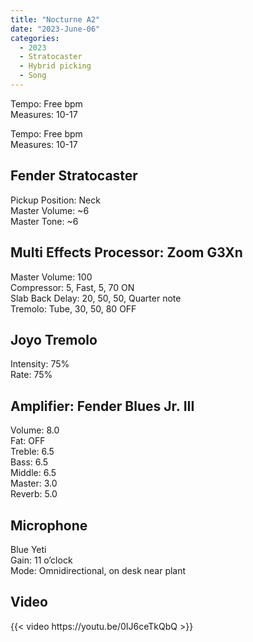 ---
title: "Nocturne A2"
date: "2023-June-06"
categories:
  - 2023
  - Stratocaster
  - Hybrid picking
  - Song
---
Tempo: Free bpm   
Measures: 10-17

Tempo: Free bpm   
Measures: 10-17

## Fender Stratocaster  
Pickup Position: Neck     
Master Volume: ~6      
Master Tone: ~6

## Multi Effects Processor: Zoom G3Xn
Master Volume: 100   
Compressor: 5, Fast, 5, 70 ON  
Slab Back Delay: 20, 50, 50, Quarter note  
Tremolo: Tube, 30, 50, 80 OFF

## Joyo Tremolo
Intensity: 75%  
Rate: 75%

## Amplifier: Fender Blues Jr. III
Volume: 8.0  
Fat: OFF  
Treble: 6.5  
Bass: 6.5  
Middle: 6.5  
Master: 3.0  
Reverb: 5.0

## Microphone  
Blue Yeti   
Gain: 11 o'clock   
Mode: Omnidirectional, on desk near plant

## Video
{{< video https://youtu.be/0IJ6ceTkQbQ >}}
